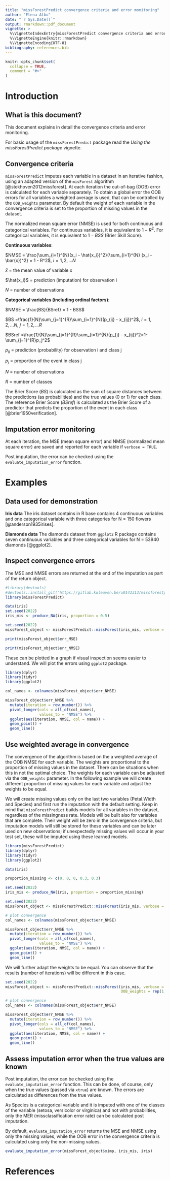 ```yaml
---
title: "missForestPredict convergence criteria and error monitoring"
author: "Elena Albu"
date: "`r Sys.Date()`"
output: rmarkdown::pdf_document
vignette: >
  %\VignetteIndexEntry{missForestPredict convergence criteria and error monitoring}
  %\VignetteEngine{knitr::rmarkdown}
  %\VignetteEncoding{UTF-8}
bibliography: references.bib
---
```


```r
knitr::opts_chunk$set(
  collapse = TRUE,
  comment = "#>"
)
```

# Introduction

## What is this document?

This document explains in detail the convergence criteria and error monitoring.

For basic usage of the `missForestPredict` package read the *Using the missForestPredict package* vignette.

## Convergence criteria

`missForestPredict` imputes each variable in a dataset in an iterative fashion, using an adapted version of the `misForest` algorithm [@stekhoven2012missforest]. At each iteration the out-of-bag (OOB) error is calculated for each variable separately. To obtain a global error the OOB errors for all variables a weighted average is used, that can be controlled by the `OOB_weights` parameter. By default the weight of each variable in the convergence criteria is set to the proportion of missing values in the dataset. 

The normalized mean square error (NMSE) is used for both continuous and categorical variables. For continuous variables, it is equivalent to $1 - R^2$. For categorical variables, it is equivalent to $1 - BSS$ (Brier Skill Score).

**Continuous variables**:

$NMSE = \frac{\sum_{i=1}^{N}(x_i - \hat{x_i})^2}{\sum_{i=1}^{N} (x_i - \bar{x})^2} = 1 - R^2$, $i = 1, 2, ... N$

$\bar{x}$ = the mean value of variable x

$\hat{x_i}$ = prediction (imputation) for observation i 

$N$ = number of observations

**Categorical variables (including ordinal factors)**:

$NMSE = \frac{BS}{BSref} = 1 - BSS$

$BS =\frac{1}{N}\sum_{j=1}^{R}\sum_{i=1}^{N}(p_{ij} - x_{ij})^2$, $i = 1, 2, ... N$, $j = 1, 2, ... R$

$BSref =\frac{1}{N}\sum_{j=1}^{R}\sum_{i=1}^{N}(p_{j} - x_{ij})^2=1-\sum_{j=1}^{R}p_j^2$

$p_{ij}$ = prediction (probability) for observation i and class j

$p_{j}$ = proportion of the event in class j

$N$ = number of observations

$R$ = number of classes

The Brier Score ($BS$) is calculated as the sum of square distances between the predictions (as probabilities) and the true values (0 or 1) for each class. The reference Brier Score ($BSref$) is calculated as the Brier Score of a predictor that predicts the proportion of the event in each class [@brier1950verification].

## Imputation error monitoring

At each iteration, the MSE (mean square error) and NMSE (normalized mean square error) are saved and reported for each variable if `verbose = TRUE`. 

Post imputation, the error can be checked using the `evaluate_imputation_error` function. 

# Examples

## Data used for demonstration

**Iris data** The iris dataset contains in R base contains 4 continuous variables and one categorical variable with three categories for N = 150 flowers [@anderson1935irises].

**Diamonds data** The diamonds dataset from `ggplot2` R package contains seven continuous variables and three categorical variables for N = 53940 diamonds [@ggplot2].

## Inspect convergence errors

The MSE and NMSE errors are returned at the end of the imputation as part of the return object.

```r
#library(devtools)
#devtools::install_git('https://gitlab.kuleuven.be/u0143313/missforestpredict/', dependencies = TRUE)
library(missForestPredict)

```

```r

data(iris)
set.seed(2022)
iris_mis <- produce_NA(iris, proportion = 0.5)

set.seed(2022)
missForest_object <- missForestPredict::missForest(iris_mis, verbose = TRUE)

print(missForest_object$err_MSE)

print(missForest_object$err_NMSE)

```

These can be plotted in a graph if visual inspection seems easier to understand. We will plot the errors using `ggplot2` package.

```r
library(dplyr)
library(tidyr)
library(ggplot2)

col_names <- colnames(missForest_object$err_NMSE)

missForest_object$err_NMSE %>% 
  mutate(iteration = row_number()) %>% 
  pivot_longer(cols = all_of(col_names),
               values_to = "NMSE") %>% 
  ggplot(aes(iteration, NMSE, col = name)) +
  geom_point() +
  geom_line()

```

## Use weighted average in convergence

The convergence of the algorithm is based on the a weighted average of the OOB NMSE for each variable. The weights are proportional to the proportion of missing values in the dataset. There can be situations when this in not the optimal choice. The weights for each variable can be adjusted via the `OOB_weights` parameter. In the following example we will create different proportion of missing values for each variable and adjust the weights to be equal.

We will create missing values only on the last two variables (Petal.Width and Species) and first run the imputation with the default setting. Keep in mind that `missForestPredict` builds models for all variables in the dataset, regardless of the missingness rate. Models will be built also for variables that are complete. Their weight will be zero in the convergence criteria, but imputation models will still be stored for these variables and can be later used on new observations; if unexpectedly missing values will occur in your test set, these will be imputed using these learned models.

```r
library(missForestPredict)
library(dplyr)
library(tidyr)
library(ggplot2)

data(iris)

proportion_missing <- c(0, 0, 0, 0.3, 0.3)

set.seed(2022)
iris_mis <- produce_NA(iris, proportion = proportion_missing)

set.seed(2022)
missForest_object <- missForestPredict::missForest(iris_mis, verbose = TRUE)

# plot convergence
col_names <- colnames(missForest_object$err_NMSE)

missForest_object$err_NMSE %>% 
  mutate(iteration = row_number()) %>% 
  pivot_longer(cols = all_of(col_names),
               values_to = "NMSE") %>% 
  ggplot(aes(iteration, NMSE, col = name)) +
  geom_point() +
  geom_line()

```

We will further adapt the weights to be equal. You can observe that the results (number of iterations) will be different in this case.

```r

set.seed(2022)
missForest_object <- missForestPredict::missForest(iris_mis, verbose = TRUE, 
                                                   OOB_weights = rep(1, ncol(iris_mis)))

# plot convergence
col_names <- colnames(missForest_object$err_NMSE)

missForest_object$err_NMSE %>% 
  mutate(iteration = row_number()) %>% 
  pivot_longer(cols = all_of(col_names),
               values_to = "NMSE") %>% 
  ggplot(aes(iteration, NMSE, col = name)) +
  geom_point() +
  geom_line()

```

## Assess imputation error when the true values are known

Post imputation, the error can be checked using the `evaluate_imputation_error` function. This can be done, of course, only when the true values (passed via `xtrue`) are known. The errors are calculated as differences from the true values.

As Species is a categorical variable and it is imputed with one of the classes of the variable (setosa, versicolor or virginica) and not with probabilities, only the MER (missclassification error rate) can be calculated post imputation.

By default, `evaluate_imputation_error` returns the MSE and NMSE using only the missing values, while the OOB error in the convergence criteria is calculated using only the non-missing values.

```r
evaluate_imputation_error(missForest_object$ximp, iris_mis, iris)

```

# References
